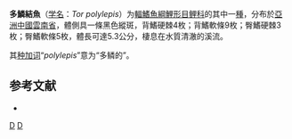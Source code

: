 {{Speciesbox
| status = NE
| status_system = IUCN3.1
| genus = Tor
| species = polylepis
| authority = Zhou & Cui, 1996
| synonyms = 
}}

'''多鱗結魚'''（[[学名|学名]]：''Tor polylepis''）为[[輻鰭魚綱|輻鰭魚綱]][[鯉形目|鯉形目]][[鲤科|鲤科]]的其中一[[種|種]]，分布於[[亞洲|亞洲]][[中國|中國]][[雲南省|雲南省]]，體側具一條黑色縱斑，背鰭硬棘4枚；背鰭軟條9枚；臀鰭硬棘3枚；臀鰭軟條5枚，體長可達5.3公分，棲息在水質清澈的溪流。

其[[种加词|种加词]]“''polylepis''”意为“多鳞的”。

== 参考文献 ==
*{{FishBase_species|genus=Tor|species=polylepis|year=2011|month=12}}

{{Taxonbar|from=Q3760090}}

[[Category:結魚属|D]]
[[Category:1996年描述的鱼类|D]]


{{鯉形目小作品}}